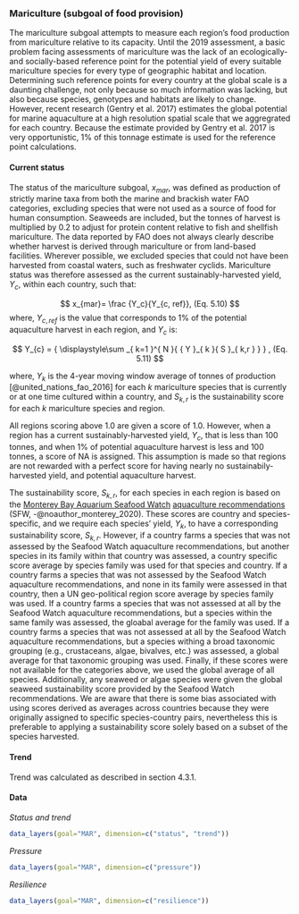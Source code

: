 ### Mariculture (subgoal of food provision)

The mariculture subgoal attempts to measure each region's food production from mariculture relative to its capacity. Until the 2019 assessment, a basic problem facing assessments of mariculture was the lack of an ecologically- and socially-based reference point for the potential yield of every suitable mariculture species for every type of geographic habitat and location. Determining such reference points for every country at the global scale is a daunting challenge, not only because so much information was lacking, but also because species, genotypes and habitats are likely to change. However, recent research (Gentry et al. 2017) estimates the global potential for marine aquaculture at a high resolution spatial scale that we aggregrated for each country. Because the estimate provided by Gentry et al. 2017 is very opportunistic, 1% of this tonnage estimate is used for the reference point calculations. 


#### Current status
The status of the mariculture subgoal, $x_{mar}$, was defined as production of strictly marine taxa from both the marine and brackish water FAO categories, excluding species that were not used as a source of food for human consumption. Seaweeds are included, but the tonnes of harvest is multiplied by 0.2 to adjust for protein content relative to fish and shellfish mariculture.  The data reported by FAO does not always clearly describe whether harvest is derived through mariculture or from land-based facilities. Wherever possible, we excluded species that could not have been harvested from coastal waters, such as freshwater cyclids. Mariculture status was therefore assessed as the current sustainably-harvested yield, $Y_{c}$, within each country, such that:

$$
x_{mar}= \frac {Y_c}{Y_{c, ref}},   (Eq. 5.10)
$$
where, $Y_{c,ref}$ is the value that corresponds to 1% of the potential aquaculture harvest in each region, and $Y_c$ is: 

$$
Y_{c}  =  { \displaystyle\sum _{ k=1 }^{ N }{ { Y }_{ k }{ S }_{ k,r } }  } , (Eq. 5.11)
$$


where, $Y_{k}$ is the 4-year moving window average of tonnes of production [@united_nations_fao_2016] for each ${k}$ mariculture species that is currently or at one time cultured within a country, and $S_{k,r}$ is the sustainability score for each $k$ mariculture species and region.

All regions scoring above 1.0 are given a score of 1.0. However, when a region has a current sustainably-harvested yield, $Y_{c}$, that is less than 100 tonnes, and when 1% of potential aquaculture harvest is less and 100 tonnes, a score of NA is assigned. This assumption is made so that regions are not rewarded with a perfect score for having nearly no sustainabily-harvested yield, and potential aquaculture harvest. 

The sustainability score, $S_{k,r}$, for each species in each region is based on the [Monterey Bay Aquarium Seafood Watch](https://www.seafoodwatch.org) [aquaculture recommendations](https://www.seafoodwatch.org/seafood-recommendations/standards-revision) (SFW, -@noauthor_monterey_2020). These scores are country and species-specific, and we require each species’ yield, $Y_{k}$, to have a corresponding sustainability score, $S_{k,r}$. However, if a country farms a species that was not assessed by the Seafood Watch aquaculture recommendations, but another species in its family within that country was assessed, a country specific score average by species family was used for that species and country. If a country farms a species that was not assessed by the Seafood Watch aquaculture recommendations, and none in its family were assessed in that country, then a UN geo-political region score average by species family was used. If a country farms a species that was not assessed at all by the Seafood Watch aquaculture recommendations, but a species within the same family was assessed, the gloabal average for the family was used. If a country farms a species that was not assessed at all by the Seafood Watch aquaculture recommendations, but a species withing a broad taxonomic grouping (e.g., crustaceans, algae, bivalves, etc.) was assessed, a global average for that taxonomic grouping was used. Finally, if these scores were not available for the categories above, we used the global average of all species. Additionally, any seaweed or algae species were given the global seaweed sustainability score provided by the Seafood Watch recommendations. We are aware that there is some bias associated with using scores derived as averages across countries because they were originally assigned to specific species-country pairs, nevertheless this is preferable to applying a sustainability score solely based on a subset of the species harvested.


#### Trend
Trend was calculated as described in section 4.3.1.

#### Data
_Status and trend_

```r
data_layers(goal="MAR", dimension=c("status", "trend"))
```

_Pressure_

```r
data_layers(goal="MAR", dimension=c("pressure"))
```

_Resilience_

```r
data_layers(goal="MAR", dimension=c("resilience"))

```
